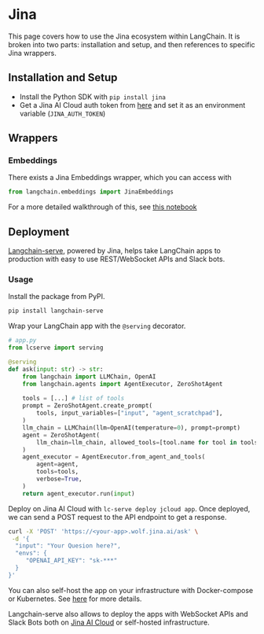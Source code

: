 # Jina

This page covers how to use the Jina ecosystem within LangChain.
It is broken into two parts: installation and setup, and then references to specific Jina wrappers.

## Installation and Setup
- Install the Python SDK with `pip install jina`
- Get a Jina AI Cloud auth token from [here](https://cloud.jina.ai/settings/tokens) and set it as an environment variable (`JINA_AUTH_TOKEN`)

## Wrappers

### Embeddings

There exists a Jina Embeddings wrapper, which you can access with 
```python
from langchain.embeddings import JinaEmbeddings
```
For a more detailed walkthrough of this, see [this notebook](/docs/integrations/text_embedding/jina.html)

## Deployment

[Langchain-serve](https://github.com/jina-ai/langchain-serve), powered by Jina, helps take LangChain apps to production with easy to use REST/WebSocket APIs and Slack bots. 

### Usage

Install the package from PyPI. 

```bash
pip install langchain-serve
```

Wrap your LangChain app with the `@serving` decorator. 

```python
# app.py
from lcserve import serving

@serving
def ask(input: str) -> str:
    from langchain import LLMChain, OpenAI
    from langchain.agents import AgentExecutor, ZeroShotAgent
    
    tools = [...] # list of tools
    prompt = ZeroShotAgent.create_prompt(
        tools, input_variables=["input", "agent_scratchpad"],
    )
    llm_chain = LLMChain(llm=OpenAI(temperature=0), prompt=prompt)
    agent = ZeroShotAgent(
        llm_chain=llm_chain, allowed_tools=[tool.name for tool in tools]
    )
    agent_executor = AgentExecutor.from_agent_and_tools(
        agent=agent, 
        tools=tools, 
        verbose=True,
    )
    return agent_executor.run(input)
```

Deploy on Jina AI Cloud with `lc-serve deploy jcloud app`. Once deployed, we can send a POST request to the API endpoint to get a response.

```bash
curl -X 'POST' 'https://<your-app>.wolf.jina.ai/ask' \
 -d '{
  "input": "Your Quesion here?",
  "envs": {
     "OPENAI_API_KEY": "sk-***"
  }
}'
```

You can also self-host the app on your infrastructure with Docker-compose or Kubernetes. See [here](https://github.com/jina-ai/langchain-serve#-self-host-llm-apps-with-docker-compose-or-kubernetes) for more details.


Langchain-serve also allows to deploy the apps with WebSocket APIs and Slack Bots both on [Jina AI Cloud](https://cloud.jina.ai/) or self-hosted infrastructure. 
